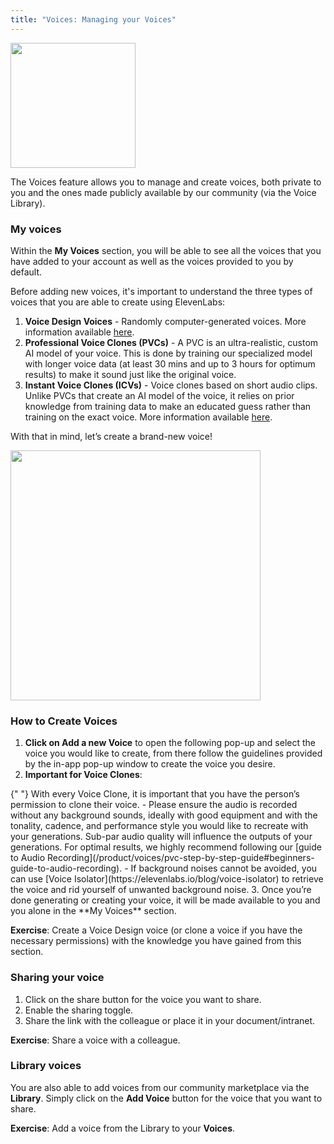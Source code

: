 ```yaml
---
title: "Voices: Managing your Voices"
---
```


<Frame>
  <img height="200" src="/product/guides/images/account-creation.webp" />
</Frame>

The Voices feature allows you to manage and create voices, both private to you and the ones made publicly available by our community (via the Voice Library).

### My voices

Within the **My Voices** section, you will be able to see all the voices that you have added to your account as well as the voices provided to you by default.

Before adding new voices, it's important to understand the three types of voices that you are able to create using ElevenLabs:

1. **Voice Design Voices** - Randomly computer-generated voices. More information available [here](/product/voices/voice-lab/voice-design).
2. **Professional Voice Clones (PVCs)** - A PVC is an ultra-realistic, custom AI model of your voice. This is done by training our specialized model with longer voice data (at least 30 mins and up to 3 hours for optimum results) to make it sound just like the original voice.
3. **Instant Voice Clones (ICVs)** - Voice clones based on short audio clips. Unlike PVCs that create an AI model of the voice, it relies on prior knowledge from training data to make an educated guess rather than training on the exact voice. More information available [here](/product/voices/voice-lab/instant-voice-cloning).

With that in mind, let’s create a brand-new voice!

<Frame>
  <img width="400" src="/product/guides/images/type-of-voice.webp" />
</Frame>

### How to Create Voices

1. **Click on Add a new Voice** to open the following pop-up and select the voice you would like to create, from there follow the guidelines provided by the in-app pop-up window to create the voice you desire.
2. **Important for Voice Clones**:

<Note>
  {" "}
  With every Voice Clone, it is important that you have the person’s permission to
  clone their voice.
</Note>
- Please ensure the audio is recorded without any background sounds, ideally with
good equipment and with the tonality, cadence, and performance style you would like
to recreate with your generations. Sub-par audio quality will influence the outputs
of your generations. For optimal results, we highly recommend following our [guide
to Audio Recording](/product/voices/pvc-step-by-step-guide#beginners-guide-to-audio-recording).
- If background noises cannot be avoided, you can use [Voice Isolator](https://elevenlabs.io/blog/voice-isolator)
to retrieve the voice and rid yourself of unwanted background noise. 3. Once you’re
done generating or creating your voice, it will be made available to you and you
alone in the **My Voices** section.

**Exercise**: Create a Voice Design voice (or clone a voice if you have the necessary permissions) with the knowledge you have gained from this section.

### Sharing your voice

1. Click on the share button for the voice you want to share.
2. Enable the sharing toggle.
3. Share the link with the colleague or place it in your document/intranet.

**Exercise**: Share a voice with a colleague.

### Library voices

You are also able to add voices from our community marketplace via the **Library**. Simply click on the **Add Voice** button for the voice that you want to share.

**Exercise**: Add a voice from the Library to your **Voices**.
